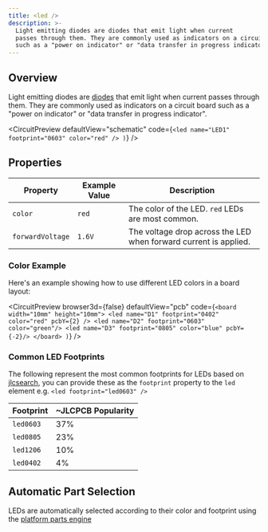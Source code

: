 ```yaml
---
title: <led />
description: >-
  Light emitting diodes are diodes that emit light when current
  passes through them. They are commonly used as indicators on a circuit board
  such as a "power on indicator" or "data transfer in progress indicator
---
```


## Overview

Light emitting diodes are [diodes](./diode.mdx) that emit light when current
passes through them. They are commonly used as indicators on a circuit board
such as a "power on indicator" or "data transfer in progress indicator".


<CircuitPreview
  defaultView="schematic"
  code={`
    <led name="LED1" footprint="0603" color="red" />
  )
`}
/>

## Properties

| Property         | Example Value | Description                                                      |
| ---------------- | ------------- | ---------------------------------------------------------------- |
| `color`          | `red`         | The color of the LED. `red` LEDs are most common.                |
| `forwardVoltage` | `1.6V`        | The voltage drop across the LED when forward current is applied. |

### Color Example

Here's an example showing how to use different LED colors in a board layout:

<CircuitPreview
  browser3d={false}
  defaultView="pcb"
  code={`
    <board width="10mm" height="10mm">
      <led name="D1" footprint="0402" color="red" pcbY={2} />
      <led name="D2" footprint="0603" color="green"/>
      <led name="D3" footprint="0805" color="blue" pcbY={-2}/>
    </board>
  )
`}
/>

### Common LED Footprints

The following represent the most common footprints for LEDs based on [jlcsearch](https://jlcsearch.tscircuit.com),
you can provide these as the `footprint` property to the `led` element e.g. `<led footprint="led0603" />`

| Footprint | ~JLCPCB Popularity |
| --------- | ------------------ |
| `led0603` | 37%                |
| `led0805` | 23%                |
| `led1206` | 10%                |
| `led0402` | 4%                 |

## Automatic Part Selection

LEDs are automatically selected according to their color and footprint using
the [platform parts engine](../guides/running-tscircuit/platform-configuration.md)
